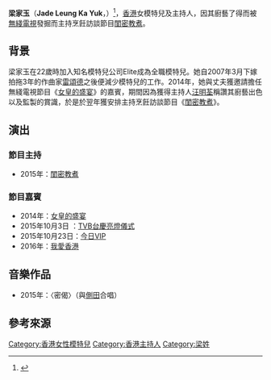 {{藝人
| 類型 = 女藝人
| 英文名 = Jade Leung
| 圖片尺寸 = 
| 圖片 = 
| 國籍 = {{CNHK}}
| 籍貫 = 中國
| 出生日期 = {{birth date and age|1977|7|14}}
| 出生地點 = {{HKG-1959}}
| 職業 = 模特、主持人
| 出道日期 = 
| 配偶 = 第一任丈夫（1998年-2004年）<br>{{marriage|[[雷頌德|雷頌德]]|2007}}
| 兒女 = 長子：Sean（與前夫所生）<br>{{birth year and age|1999}}<br>二子：雷鳴（Jack）<br/>{{birth date and age|2007|8|5}}<ref name="#1">{{cite news|title=畫破長子自閉心- 雷頌德|url=http://www.eduplus.com.hk/eduguide/ep2_issue.jsp?issueNumber=142&articleID=1604|accessdate=2016-01-02|newspaper=《東周刊‧親子天地》|date=2014-10-29|archive-date=2016-03-04|archive-url=https://web.archive.org/web/20160304104855/http://www.eduplus.com.hk/eduguide/ep2_issue.jsp?issueNumber=142&articleID=1604|dead-url=yes}}</ref> <br/>幼子：雷響（Jazz）<br/>{{birth date and age|2010|10|10}}<ref name="#1"/>
| 代表作 = [[閨密教煮|閨密教煮]]
| 活躍年代 = 1999年至今
}}

'''梁家玉'''（'''Jade Leung Ka Yuk'''，{{bd|1977年|7月14日|catIdx=L梁}}）<ref>{{cite news|title=雷頌德下月親譜結婚進行曲|url=http://hk.apple.nextmedia.com/entertainment/art/20070206/6787964|accessdate=2016-01-02|newspaper=《[[蘋果日報|蘋果日報]]》|date=2007-02-06|archive-date=2016-03-04|archive-url=https://web.archive.org/web/20160304131035/http://hk.apple.nextmedia.com/entertainment/art/20070206/6787964|dead-url=no}}</ref>，[[香港|香港]]女模特兒及主持人，因其廚藝了得而被[[無綫電視|無綫電視]]發掘而主持烹飪訪談節目[[閨密教煮|閨密教煮]]。

==背景==
梁家玉在22歲時加入知名模特兒公司Elite成為全職模特兒。她自2007年3月下嫁拍拖3年的作曲家[[雷頌德|雷頌德]]之後便減少模特兒的工作。2014年，她與丈夫獲邀請擔任無綫電視節目《[[女皇的盛宴|女皇的盛宴]]》的嘉賓，期間因為獲得主持人[[汪明荃|汪明荃]]稱讚其廚藝出色以及監製的賞識，於是於翌年獲安排主持烹飪訪談節目《[[閨密教煮|閨密教煮]]》。

==演出==
=== 節目主持 ===
* 2015年：[[閨密教煮|閨密教煮]]

=== 節目嘉賓 ===
* 2014年：[[女皇的盛宴|女皇的盛宴]]
* 2015年10月3日 ：[[無綫電視台慶相關活動|TVB台慶亮燈儀式]]
* 2015年10月23日：[[今日VIP|今日VIP]]
* 2016年：[[我愛香港_(無綫電視節目)|我愛香港]]

== 音樂作品 ==
* 2015年：〈密偈〉（與[[側田|側田]]合唱）

==參考來源==
{{reflist}}

[[Category:香港女性模特兒|Category:香港女性模特兒]]
[[Category:香港主持人|Category:香港主持人]]
[[Category:梁姓|Category:梁姓]]